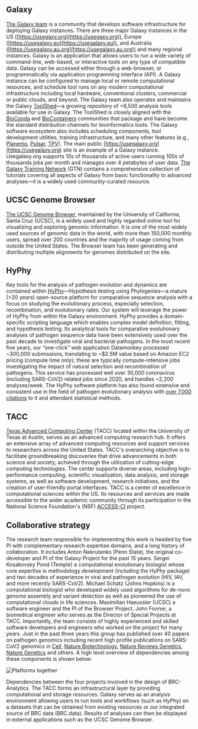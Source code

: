 ## Galaxy

[The Galaxy team](https://github.com/orgs/galaxyproject/people) is a community that develops software infrastructure for deploying Galaxy instances. There are three major Galaxy instances in the US ([https://usegaxy.org](https://usegaxy.org)), Europe ([https://usegalaxy.eu](https://usegalaxy.eu)), and Australia ([https://usegalaxy.au.org](https://usegalaxy.au.org)) and many regional instances. Galaxy is an application that allows users to run a wide variety of command-line, web-based, or interactive tools on any type of compatible data. Galaxy can be accessed either through a web-browser, or programmatically via application programming interface (API). A Galaxy instance can be configured to manage local or remote computational resources, and schedule tool runs on any modern computational infrastructure including local hardware, conventional clusters, commercial or public clouds, and beyond. The Galaxy team also operates and maintains the Galaxy [ToolShed](https://testtoolshed.g2.bx.psu.edu/)—a growing repository of >8,500 analysis tools available for use in Galaxy. The ToolShed is closely aligned with the [BioConda](https://bioconda.github.io) and [BioContainers](https://biocontainers.pro) communities that package and have become the standard distribution channels for bioinformatics tools. The Galaxy software ecosystem also includes scheduling components, tool development utilities, training infrastructure, and many other features (e.g., [Planemo](https://planemo.readthedocs.io), [Pulsar](https://github.com/galaxyproject/pulsar), [TPV](https://github.com/galaxyproject/total-perspective-vortex)). The main public [https://usegalaxy.org](https://usegalaxy.org) site is an example of a Galaxy instance. Usegalaxy.org supports 10s of thousands of active users running 100s of thousands jobs per month and manages over 4 petabytes of user data. [The Galaxy Training Network](https://training.galaxyproject.org) (GTN) contains a comprehensive collection of tutorials covering all aspects of Galaxy from basic functionality to advanced analyses—it is a widely used community-curated resource.

## UCSC Genome Browser

[The UCSC Genome Browser](https://genome.ucsc.edu), maintained by the University of California, Santa Cruz (UCSC), is a widely used and highly regarded online tool for visualizing and exploring genomic information. It is one of the most widely used sources of genomic data in the world, with more than 150,000 monthly users, spread over 200 countries and the majority of usage coming from outside the United States. The Browser team has been generating and distributing multiple alignments for genomes distributed on the site.

## HyPhy

Key tools for the analysis of pathogen evolution and dynamics are contained within [HyPhy](http://veg.github.io/hyphy-site)—Hypothesis testing using Phylogenies—a mature (>20 years) open-source platform for comparative sequence analysis with a focus on studying the evolutionary process, especially selection, recombination, and evolutionary rates. Our system will leverage the power of HyPhy from within the Galaxy environment. HyPhy provides a domain-specific scripting language which enables complex model definition, fitting, and hypothesis testing. Its analytical tools for comparative evolutionary analyses of pathogen sequence data have been extensively used over the past decade to investigate viral and bacterial pathogens. In the most recent five years, our “one-click” web application Datamonkey processed ~300,000 submissions, translating to ~$2.5M value based on Amazon EC2 pricing (compute time only); these are typically compute-intensive jobs investigating the impact of natural selection and recombination of pathogens. This service has processed well over 30,000 coronavirus (including SARS-CoV2) related jobs since 2020, and handles ~2,200 analyses/week. The HyPhy software platform has also found extensive and consistent use in the field of pathogen evolutionary analysis with [over 7,000 citations](https://icite.od.nih.gov/analysis?search_id=zv3mpkp7bidaus33) to it and attendant statistical methods.

## TACC

[Texas Advanced Computing Center](https://tacc.utexas.edu) (TACC) located within the University of Texas at Austin, serves as an advanced computing research hub. It offers an extensive array of advanced computing resources and support services to researchers across the United States. TACC's overarching objective is to facilitate groundbreaking discoveries that drive advancements in both science and society, achieved through the utilization of cutting-edge computing technologies. The center supports diverse areas, including high-performance computing, scientific visualization, data analysis, and storage systems, as well as software development, research initiatives, and the creation of user-friendly portal interfaces. TACC is a center of excellence in computational sciences within the US. Its resources and services are made accessible to the wider academic community through its participation in the National Science Foundation's (NSF) [ACCESS-CI](https://access-ci.org) project.

## Collaborative strategy

The research team responsible for implementing this work is headed by five PI with complementary research expertise domains, and a long history of collaboration. It includes Anton Nekrutenko (Penn State), the original co-developer and PI of the Galaxy Project for the past 15 years. Sergei Kosakovsky Pond (Temple) a computational evolutionary biologist whose core expertise is methodology development (including the HyPhy package) and two decades of experience in viral and pathogen evolution (HIV, IAV, and more recently SARS-CoV2). Michael Schatz (Johns Hopkins) is a computational biologist who developed widely used algorithms for de-novo genome assembly and variant detection as well as pioneered the use of computational clouds in life sciences. Maximilian Haeussler (UCSC) a software engineer and the PI of the Browser Project. John Fonner, a biomedical engineer who serves as the Director of Special Projects at TACC. Importantly, the team consists of highly experienced and skilled software developers and engineers who worked on the project for many years. Just in the past three years this group has published over 40 papers on pathogen genomics including recent high profile publications on SARS-CoV2 genomics in [Cell](https://www.ncbi.nlm.nih.gov/pmc/articles/PMC8421097), [Nature Biotechnology](https://www.ncbi.nlm.nih.gov/pmc/articles/PMC8845060), [Nature Reviews Genetics](https://www.ncbi.nlm.nih.gov/pmc/articles/PMC8447121), [Nature Genetics](https://www.ncbi.nlm.nih.gov/pmc/articles/PMC8016453) and others. A high level overview of dependencies among these components is shown below:

![Platforms together](/about/platforms-together.svg)

Dependencies between the four projects involved in the design of BRC-Analytics. The TACC forms an infrastructural layer by providing computational and storage resources. Galaxy serves as an analysis environment allowing users to run tools and workflows (such as HyPhy) on a datasets that can be obtained from existing resources or our integrated source of BRC data (BRC.data). Results of analyses can then be displayed in external applications such as the UCSC Genome Browser.
